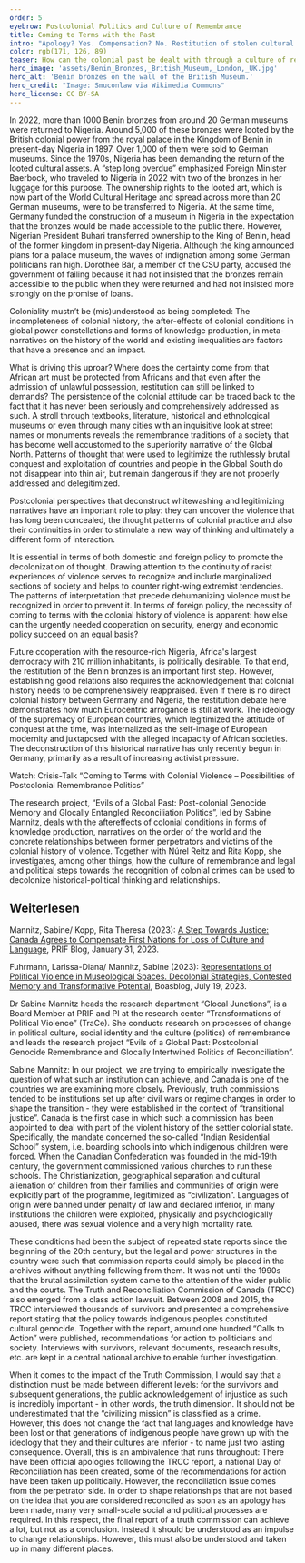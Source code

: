 ```yaml
---
order: 5
eyebrow: Postcolonial Politics and Culture of Remembrance
title: Coming to Terms with the Past
intro: "Apology? Yes. Compensation? No. Restitution of stolen cultural assets? Yes and no. More development aid? Yes. Reparations? No way. Relations with former colonies are difficult. What are the obstacles in the debates and why is it important to deal with the colonial past in terms of the culture of remembrance? This is the focus of the research project “Evils of a Global Past: Post-colonial Genocide Memory and Glocally Entangled Reconciliation Politics” led by Sabine Mannitz, which has progressed with several publications and events in 2023."
color: rgb(171, 126, 89)
teaser: How can the colonial past be dealt with through a culture of remembrance? Sabine Mannitz shares her findings from the research project “Evils of a Global Past”.
hero_image: 'assets/Benin_Bronzes,_British_Museum,_London,_UK.jpg'
hero_alt: 'Benin bronzes on the wall of the British Museum.'
hero_credit: "Image: Smuconlaw via Wikimedia Commons"
hero_license: CC BY-SA
---
```


<Leadin>In 2022, more than 1000 Benin bronzes</Leadin> from around 20 German museums were returned to Nigeria. Around 5,000 of these bronzes were looted by the British colonial power from the royal palace in the Kingdom of Benin in present-day Nigeria in 1897. Over 1,000 of them were sold to German museums. Since the 1970s, Nigeria has been demanding the return of the looted cultural assets. A “step long overdue” emphasized Foreign Minister Baerbock, who traveled to Nigeria in 2022 with two of the bronzes in her luggage for this purpose. The ownership rights to the looted art, which is now part of the World Cultural Heritage and spread across more than 20 German museums, were to be transferred to Nigeria. At the same time, Germany funded the construction of a museum in Nigeria in the expectation that the bronzes would be made accessible to the public there. However, Nigerian President Buhari transferred ownership to the King of Benin, head of the former kingdom in present-day Nigeria. Although the king announced plans for a palace museum, the waves of indignation among some German politicians ran high. Dorothee Bär, a member of the CSU party, accused the government of failing because it had not insisted that the bronzes remain accessible to the public when they were returned and had not insisted more strongly on the promise of loans.

<Quote cite="Sabine Mannitz">

Coloniality mustn’t be (mis)understood as being completed: The incompleteness of colonial history, the after-effects of colonial conditions in global power constellations and forms of knowledge production, in meta-narratives on the history of the world and existing inequalities are factors that have a presence and an impact.

</Quote>

What is driving this uproar? Where does the certainty come from that African art must be protected from Africans and that even after the admission of unlawful possession, restitution can still be linked to demands? The persistence of the colonial attitude can be traced back to the fact that it has never been seriously and comprehensively addressed as such. A stroll through textbooks, literature, historical and ethnological museums or even through many cities with an inquisitive look at street names or monuments reveals the remembrance traditions of a society that has become well accustomed to the superiority narrative of the Global North. Patterns of thought that were used to legitimize the ruthlessly brutal conquest and exploitation of countries and people in the Global South do not disappear into thin air, but remain dangerous if they are not properly addressed and delegitimized.

<Quote cite="Sabine Mannitz">

Postcolonial perspectives that deconstruct whitewashing and legitimizing narratives have an important role to play: they can uncover the violence that has long been concealed, the thought patterns of colonial practice and also their continuities in order to stimulate a new way of thinking and ultimately a different form of interaction.

</Quote>

It is essential in terms of both domestic and foreign policy to promote the decolonization of thought. Drawing attention to the continuity of racist experiences of violence serves to recognize and include marginalized sections of society and helps to counter right-wing extremist tendencies. The patterns of interpretation that precede dehumanizing violence must be recognized in order to prevent it. In terms of foreign policy, the necessity of coming to terms with the colonial history of violence is apparent: how else can the urgently needed cooperation on security, energy and economic policy succeed on an equal basis?

Future cooperation with the resource-rich Nigeria, Africa's largest democracy with 210 million inhabitants, is politically desirable. To that end, the restitution of the Benin bronzes is an important first step. However, establishing good relations also requires the acknowledgement that colonial history needs to be comprehensively reappraised. Even if there is no direct colonial history between Germany and Nigeria, the restitution debate here demonstrates how much Eurocentric arrogance is still at work. The ideology of the supremacy of European countries, which legitimized the attitude of conquest at the time, was internalized as the self-image of European modernity and juxtaposed with the alleged incapacity of African societies. The deconstruction of this historical narrative has only recently begun in Germany, primarily as a result of increasing activist pressure.

<CallToAction url="https://www.youtube.com/live/i1C0NpYi0hM">

Watch: Crisis-Talk “Coming to Terms with Colonial Violence – Possibilities of Postcolonial Remembrance Politics”

</CallToAction>

The research project, “Evils of a Global Past: Post-colonial Genocide Memory and Glocally Entangled Reconciliation Politics”, led by Sabine Mannitz, deals with the aftereffects of colonial conditions in forms of knowledge production, narratives on the order of the world and the concrete relationships between former perpetrators and victims of the colonial history of violence. Together with Núrel Reitz and Rita Kopp, she investigates, among other things, how the culture of remembrance and legal and political steps towards the recognition of colonial crimes can be used to decolonize historical-political thinking and relationships.

<Notes>

## Weiterlesen

Mannitz, Sabine/ Kopp, Rita Theresa (2023): [A Step Towards Justice: Canada Agrees to Compensate First Nations for Loss of Culture and Language](https://blog.prif.org/2023/01/31/a-step-towards-justice-canada-agrees-to-compensate-first-nations-for-loss-of-culture-and-language/), PRIF Blog, January 31, 2023.

Fuhrmann, Larissa-Diana/ Mannitz, Sabine (2023): [Representations of Political Violence in Museological Spaces. Decolonial Strategies, Contested Memory and Transformative Potential](https://boasblogs.org/contestedknowledge/representations-of-political-violence-in-museological-spaces/?pdf=11043), Boasblog, July 19, 2023.

</Notes>

<Interview title="A question for Sabine Mannitz">

<InterviewParticipant name="Sabine Mannitz" image="assets/Sabine_Filter orange_rgb.jpg">

Dr Sabine Mannitz heads the research department “Glocal Junctions”, is a Board Member at PRIF and PI at the research center “Transformations of Political Violence” (TraCe). She conducts research on processes of change in political culture, social identity and the culture (politics) of remembrance and leads the research project “Evils of a Global Past: Postcolonial Genocide Remembrance and Glocally Intertwined Politics of Reconciliation”.

</InterviewParticipant>

<InterviewQuestion q="Since the 1990s, many truth commissions have been formed to come to terms with the history of political violence and achieve reconciliation within society. A commission was also established in Canada in 2008 to address colonial crimes against the indigenous population. How useful is this, what are the benefits? And what are the pitfalls?">

Sabine Mannitz: In our project, we are trying to empirically investigate the question of what such an institution can achieve, and Canada is one of the countries we are examining more closely. Previously, truth commissions tended to be institutions set up after civil wars or regime changes in order to shape the transition - they were established in the context of “transitional justice”. Canada is the first case in which such a commission has been appointed to deal with part of the violent history of the settler colonial state. Specifically, the mandate concerned the so-called “Indian Residential School” system, i.e. boarding schools into which indigenous children were forced. When the Canadian Confederation was founded in the mid-19th century, the government commissioned various churches to run these schools. The Christianization, geographical separation and cultural alienation of children from their families and communities of origin were explicitly part of the programme, legitimized as “civilization”. Languages of origin were banned under penalty of law and declared inferior, in many institutions the children were exploited, physically and psychologically abused, there was sexual violence and a very high mortality rate. 

These conditions had been the subject of repeated state reports since the beginning of the 20th century, but the legal and power structures in the country were such that commission reports could simply be placed in the archives without anything following from them. It was not until the 1990s that the brutal assimilation system came to the attention of the wider public and the courts. The Truth and Reconciliation Commission of Canada (TRCC) also emerged from a class action lawsuit. Between 2008 and 2015, the TRCC interviewed thousands of survivors and presented a comprehensive report stating that the policy towards indigenous peoples constituted cultural genocide. Together with the report, around one hundred “Calls to Action” were published, recommendations for action to politicians and society. Interviews with survivors, relevant documents, research results, etc. are kept in a central national archive to enable further investigation.

When it comes to the impact of the Truth Commission, I would say that a distinction must be made between different levels: for the survivors and subsequent generations, the public acknowledgement of injustice as such is incredibly important - in other words, the truth dimension. It should not be underestimated that the “civilizing mission” is classified as a crime. However, this does not change the fact that languages and knowledge have been lost or that generations of indigenous people have grown up with the ideology that they and their cultures are inferior - to name just two lasting consequence. Overall, this is an ambivalence that runs throughout: There have been official apologies following the TRCC report, a national Day of Reconciliation has been created, some of the recommendations for action have been taken up politically. However, the reconciliation issue comes from the perpetrator side. In order to shape relationships that are not based on the idea that you are considered reconciled as soon as an apology has been made, many very small-scale social and political processes are required. In this respect, the final report of a truth commission can achieve a lot, but not as a conclusion. Instead it should be understood as an impulse to change relationships. However, this must also be understood and taken up in many different places.

</InterviewQuestion>

</Interview>